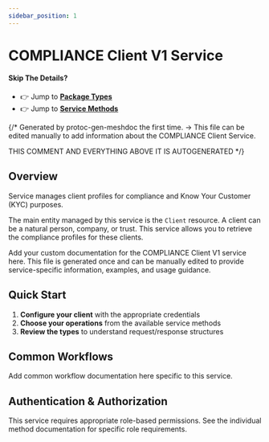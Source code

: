```yaml
---
sidebar_position: 1
---
```


# COMPLIANCE Client V1 Service

#### Skip The Details?
- 👉 Jump to **[Package Types](/docs/api-reference/compliance/client/v1/type/index_meshdoc)**
- 👉 Jump to **[Service Methods](/docs/api-reference/compliance/client/v1/service/index_meshdoc)**

{/*
Generated by protoc-gen-meshdoc the first time.
-> This file can be edited manually to add information about the COMPLIANCE Client Service.

THIS COMMENT AND EVERYTHING ABOVE IT IS AUTOGENERATED
*/}

## Overview

Service manages client profiles for compliance and Know Your Customer (KYC)
 purposes.

 The main entity managed by this service is the `Client` resource. A client can
 be a natural person, company, or trust. This service allows you to retrieve
 the compliance profiles for these clients.

Add your custom documentation for the COMPLIANCE Client V1 service here.
This file is generated once and can be manually edited to provide
service-specific information, examples, and usage guidance.

## Quick Start

1. **Configure your client** with the appropriate credentials
2. **Choose your operations** from the available service methods
3. **Review the types** to understand request/response structures

## Common Workflows

Add common workflow documentation here specific to this service.

## Authentication & Authorization

This service requires appropriate role-based permissions. 
See the individual method documentation for specific role requirements.
